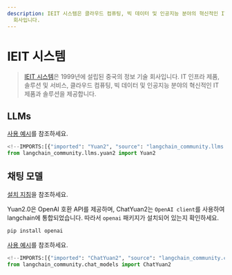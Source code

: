 ```yaml
---
description: IEIT 시스템은 클라우드 컴퓨팅, 빅 데이터 및 인공지능 분야의 혁신적인 IT 솔루션을 제공하는 1999년 설립된 중국 IT
  회사입니다.
---
```


# IEIT 시스템

> [IEIT 시스템](https://en.ieisystem.com/)은 1999년에 설립된 중국의 정보 기술 회사입니다. IT 인프라 제품, 솔루션 및 서비스, 클라우드 컴퓨팅, 빅 데이터 및 인공지능 분야의 혁신적인 IT 제품과 솔루션을 제공합니다.

## LLMs

[사용 예시](/docs/integrations/llms/yuan2)를 참조하세요.

```python
<!--IMPORTS:[{"imported": "Yuan2", "source": "langchain_community.llms.yuan2", "docs": "https://api.python.langchain.com/en/latest/llms/langchain_community.llms.yuan2.Yuan2.html", "title": "IEIT Systems"}]-->
from langchain_community.llms.yuan2 import Yuan2
```


## 채팅 모델

[설치 지침](/docs/integrations/chat/yuan2/#setting-up-your-api-server)을 참조하세요.

Yuan2.0은 OpenAI 호환 API를 제공하며, ChatYuan2는 `OpenAI client`를 사용하여 langchain에 통합되었습니다. 따라서 `openai` 패키지가 설치되어 있는지 확인하세요.

```bash
pip install openai
```

[사용 예시](/docs/integrations/chat/yuan2)를 참조하세요.

```python
<!--IMPORTS:[{"imported": "ChatYuan2", "source": "langchain_community.chat_models", "docs": "https://api.python.langchain.com/en/latest/chat_models/langchain_community.chat_models.yuan2.ChatYuan2.html", "title": "IEIT Systems"}]-->
from langchain_community.chat_models import ChatYuan2
```